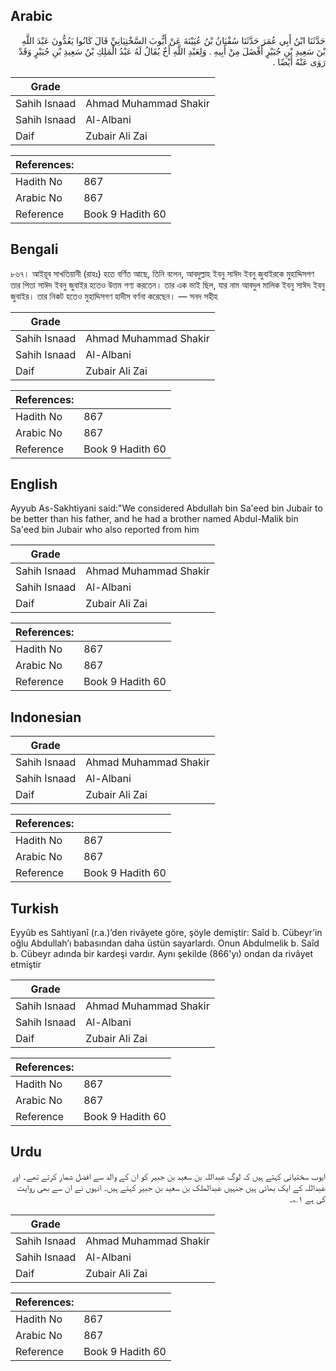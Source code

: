## Arabic


<div dir="rtl" lang="ar" style={{fontSize:'larger',backgroundColor:'#f8f9fa',padding:20}}>
حَدَّثَنَا ابْنُ أَبِي عُمَرَ حَدَّثَنَا سُفْيَانُ بْنُ عُيَيْنَةَ عَنْ أَيُّوبَ السَّخْتِيَانِيِّ قَالَ كَانُوا يَعُدُّونَ عَبْدَ اللَّهِ بْنَ سَعِيدِ بْنِ جُبَيْرٍ أَفْضَلَ مِنْ أَبِيهِ ‏.‏ وَلِعَبْدِ اللَّهِ أَخٌ يُقَالُ لَهُ عَبْدُ الْمَلِكِ بْنُ سَعِيدِ بْنِ جُبَيْرٍ وَقَدْ رَوَى عَنْهُ أَيْضًا ‏.‏
</div>
<div style={{backgroundColor:'#f8f9fa',padding:20, marginBottom: 10}}><table> <thead> <tr> <th>Grade</th> <th></th> </tr> </thead> <tbody> <tr><td>Sahih Isnaad</td><td>Ahmad Muhammad Shakir</td></tr><tr><td>Sahih Isnaad</td><td>Al-Albani</td></tr><tr><td>Daif</td><td>Zubair Ali Zai</td></tr></tbody></table><table> <thead> <tr> <th>References:</th> <th></th> </tr> </thead> <tbody><tr><td>Hadith No</td><td>867</td></tr><tr><td>Arabic No</td><td>867</td></tr><tr><td>Reference</td><td>Book 9 Hadith 60</td></tr></tbody></table></div>

## Bengali


<div dir="ltr" lang="bn" style={{fontSize:'larger',backgroundColor:'#f8f9fa',padding:20}}>
৮৬৭। আইয়ূব সাখতিয়ানী (রাহঃ) হতে বর্ণিত আছে, তিনি বলেন, আবদুল্লাহ ইবনু সাঈদ ইবনু জুবাইরকে মুহাদ্দিসগণ তার পিতা সাঈদ ইবনু জুবাইর হতেও উত্তম গণ্য করতেন। তার এক ভাই ছিল, যার নাম আবদুল মালিক ইবনু সাঈদ ইবনু জুবাইর। তার নিকট হতেও মুহাদ্দিসগণ হাদীস বর্ণনা করেছেন। — সনদ সহীহ
</div>
<div style={{backgroundColor:'#f8f9fa',padding:20, marginBottom: 10}}><table> <thead> <tr> <th>Grade</th> <th></th> </tr> </thead> <tbody> <tr><td>Sahih Isnaad</td><td>Ahmad Muhammad Shakir</td></tr><tr><td>Sahih Isnaad</td><td>Al-Albani</td></tr><tr><td>Daif</td><td>Zubair Ali Zai</td></tr></tbody></table><table> <thead> <tr> <th>References:</th> <th></th> </tr> </thead> <tbody><tr><td>Hadith No</td><td>867</td></tr><tr><td>Arabic No</td><td>867</td></tr><tr><td>Reference</td><td>Book 9 Hadith 60</td></tr></tbody></table></div>

## English


<div dir="ltr" lang="en" style={{fontSize:'larger',backgroundColor:'#f8f9fa',padding:20}}>
Ayyub As-Sakhtiyani said:"We considered Abdullah bin Sa'eed bin Jubair to be better than his father, and he had a brother named Abdul-Malik bin Sa'eed bin Jubair who also reported from him
</div>
<div style={{backgroundColor:'#f8f9fa',padding:20, marginBottom: 10}}><table> <thead> <tr> <th>Grade</th> <th></th> </tr> </thead> <tbody> <tr><td>Sahih Isnaad</td><td>Ahmad Muhammad Shakir</td></tr><tr><td>Sahih Isnaad</td><td>Al-Albani</td></tr><tr><td>Daif</td><td>Zubair Ali Zai</td></tr></tbody></table><table> <thead> <tr> <th>References:</th> <th></th> </tr> </thead> <tbody><tr><td>Hadith No</td><td>867</td></tr><tr><td>Arabic No</td><td>867</td></tr><tr><td>Reference</td><td>Book 9 Hadith 60</td></tr></tbody></table></div>

## Indonesian


<div dir="ltr" lang="id" style={{fontSize:'larger',backgroundColor:'#f8f9fa',padding:20}}>

</div>
<div style={{backgroundColor:'#f8f9fa',padding:20, marginBottom: 10}}><table> <thead> <tr> <th>Grade</th> <th></th> </tr> </thead> <tbody> <tr><td>Sahih Isnaad</td><td>Ahmad Muhammad Shakir</td></tr><tr><td>Sahih Isnaad</td><td>Al-Albani</td></tr><tr><td>Daif</td><td>Zubair Ali Zai</td></tr></tbody></table><table> <thead> <tr> <th>References:</th> <th></th> </tr> </thead> <tbody><tr><td>Hadith No</td><td>867</td></tr><tr><td>Arabic No</td><td>867</td></tr><tr><td>Reference</td><td>Book 9 Hadith 60</td></tr></tbody></table></div>

## Turkish


<div dir="ltr" lang="tr" style={{fontSize:'larger',backgroundColor:'#f8f9fa',padding:20}}>
Eyyûb es Sahtiyanî (r.a.)’den rivâyete göre, şöyle demiştir: Saîd b. Cübeyr’in oğlu Abdullah’ı babasından daha üstün sayarlardı. Onun Abdulmelik b. Saîd b. Cübeyr adında bir kardeşi vardır. Aynı şekilde (866'yı) ondan da rivâyet etmiştir
</div>
<div style={{backgroundColor:'#f8f9fa',padding:20, marginBottom: 10}}><table> <thead> <tr> <th>Grade</th> <th></th> </tr> </thead> <tbody> <tr><td>Sahih Isnaad</td><td>Ahmad Muhammad Shakir</td></tr><tr><td>Sahih Isnaad</td><td>Al-Albani</td></tr><tr><td>Daif</td><td>Zubair Ali Zai</td></tr></tbody></table><table> <thead> <tr> <th>References:</th> <th></th> </tr> </thead> <tbody><tr><td>Hadith No</td><td>867</td></tr><tr><td>Arabic No</td><td>867</td></tr><tr><td>Reference</td><td>Book 9 Hadith 60</td></tr></tbody></table></div>

## Urdu


<div dir="rtl" lang="ur" style={{fontSize:'larger',backgroundColor:'#f8f9fa',padding:20}}>
ایوب سختیانی کہتے ہیں کہ لوگ عبداللہ بن سعید بن جبیر کو ان کے والد سے افضل شمار کرتے تھے۔ اور عبداللہ کے ایک بھائی ہیں جنہیں عبدالملک بن سعید بن جبیر کہتے ہیں۔ انہوں نے ان سے بھی روایت کی ہے ۱؎۔
</div>
<div style={{backgroundColor:'#f8f9fa',padding:20, marginBottom: 10}}><table> <thead> <tr> <th>Grade</th> <th></th> </tr> </thead> <tbody> <tr><td>Sahih Isnaad</td><td>Ahmad Muhammad Shakir</td></tr><tr><td>Sahih Isnaad</td><td>Al-Albani</td></tr><tr><td>Daif</td><td>Zubair Ali Zai</td></tr></tbody></table><table> <thead> <tr> <th>References:</th> <th></th> </tr> </thead> <tbody><tr><td>Hadith No</td><td>867</td></tr><tr><td>Arabic No</td><td>867</td></tr><tr><td>Reference</td><td>Book 9 Hadith 60</td></tr></tbody></table></div>